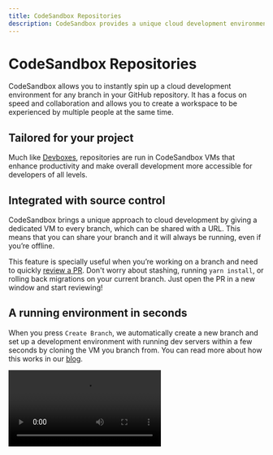```yaml
---
title: CodeSandbox Repositories
description: CodeSandbox provides a unique cloud development environment that instantly spins up any branch in your GitHub repository.
---
```



# CodeSandbox Repositories

CodeSandbox allows you to instantly spin up a cloud development environment for any branch in your GitHub repository. It has a focus on speed and collaboration and allows you to create a workspace to be experienced by multiple people at the same time.

## Tailored for your project

Much like [Devboxes](/learn/devboxes/overview), repositories are run in CodeSandbox VMs that enhance productivity and make overall development more accessible for developers of all levels.

## Integrated with source control

CodeSandbox brings a unique approach to cloud development by giving a dedicated VM to every branch, which can be shared with a URL. This means that you can share your branch and it will always be running, even if you’re offline.

This feature is specially useful when you’re working on a branch and need to quickly [review a PR](./review). Don't worry about stashing, running `yarn install`, or rolling back migrations on your current branch. Just open the PR in a new window and start reviewing!

## A running environment in seconds

When you press `Create Branch`, we automatically create a new branch and set up a development environment with running dev servers within a few seconds by cloning the VM you branch from. You can read more about how this works in our [blog](https://codesandbox.io/blog/how-we-clone-a-running-vm-in-2-seconds).

<Video src="../../repo-branching.mp4" />

If you are looking at someone’s PR and want to quickly test a suggestion, simply click `Create Branch`, write the code and share a link to your changes. If you’re happy with the changes, merge that into the existing PR. All of this in under a minute.
